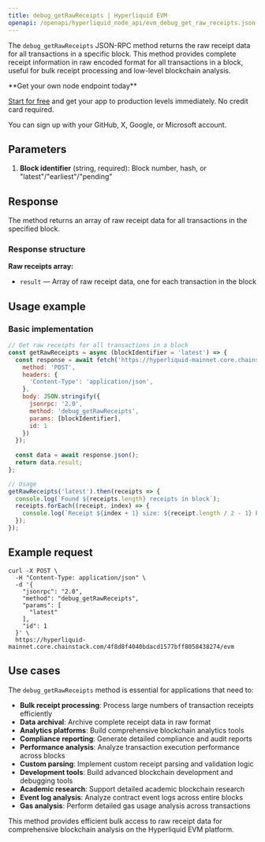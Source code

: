 ```yaml
---
title: debug_getRawReceipts | Hyperliquid EVM
openapi: /openapi/hyperliquid_node_api/evm_debug_get_raw_receipts.json post /evm
---
```


The `debug_getRawReceipts` JSON-RPC method returns the raw receipt data for all transactions in a specific block. This method provides complete receipt information in raw encoded format for all transactions in a block, useful for bulk receipt processing and low-level blockchain analysis.

<Check>
**Get your own node endpoint today**

[Start for free](https://console.chainstack.com/) and get your app to production levels immediately. No credit card required.

You can sign up with your GitHub, X, Google, or Microsoft account.
</Check>

## Parameters

1. **Block identifier** (string, required): Block number, hash, or "latest"/"earliest"/"pending"

## Response

The method returns an array of raw receipt data for all transactions in the specified block.

### Response structure

**Raw receipts array:**
- `result` — Array of raw receipt data, one for each transaction in the block

## Usage example

### Basic implementation

```javascript
// Get raw receipts for all transactions in a block
const getRawReceipts = async (blockIdentifier = 'latest') => {
  const response = await fetch('https://hyperliquid-mainnet.core.chainstack.com/YOUR_ENDPOINT/evm', {
    method: 'POST',
    headers: {
      'Content-Type': 'application/json',
    },
    body: JSON.stringify({
      jsonrpc: '2.0',
      method: 'debug_getRawReceipts',
      params: [blockIdentifier],
      id: 1
    })
  });
  
  const data = await response.json();
  return data.result;
};

// Usage
getRawReceipts('latest').then(receipts => {
  console.log(`Found ${receipts.length} receipts in block`);
  receipts.forEach((receipt, index) => {
    console.log(`Receipt ${index + 1} size: ${receipt.length / 2 - 1} bytes`);
  });
});
```

## Example request

```shell Shell
curl -X POST \
  -H "Content-Type: application/json" \
  -d '{
    "jsonrpc": "2.0",
    "method": "debug_getRawReceipts",
    "params": [
      "latest"
    ],
    "id": 1
  }' \
  https://hyperliquid-mainnet.core.chainstack.com/4f8d8f4040bdacd1577bff8058438274/evm
```

## Use cases

The `debug_getRawReceipts` method is essential for applications that need to:

* **Bulk receipt processing**: Process large numbers of transaction receipts efficiently
* **Data archival**: Archive complete receipt data in raw format
* **Analytics platforms**: Build comprehensive blockchain analytics tools
* **Compliance reporting**: Generate detailed compliance and audit reports
* **Performance analysis**: Analyze transaction execution performance across blocks
* **Custom parsing**: Implement custom receipt parsing and validation logic
* **Development tools**: Build advanced blockchain development and debugging tools
* **Academic research**: Support detailed academic blockchain research
* **Event log analysis**: Analyze contract event logs across entire blocks
* **Gas analysis**: Perform detailed gas usage analysis across transactions

This method provides efficient bulk access to raw receipt data for comprehensive blockchain analysis on the Hyperliquid EVM platform.